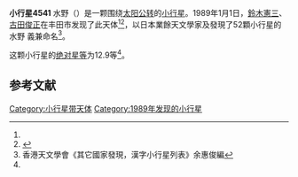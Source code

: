 {{Infobox planet
| bgcolour = #FFFFC0
| name = 4541 Mizuno  水野
| symbol = 
| image = 
| caption = 
| discovery = yes
| discovery_ref = 
| discoverer = [[鈴木憲三|鈴木憲三]]、[[古田俊正|古田俊正]]
| discovery_site = [[丰田市|丰田市]] 
| discovered = 1989年1月1日
| designations = yes
| mp_name = 
| named_after = 
| alt_names = 1989 AF/ 1951 WX1 / 1962 XD1 / 1986 GF1
| mp_category = [[主带小行星|主带小行星]]
| orbit_ref = <ref name="a">[http://ssd.jpl.nasa.gov/sbdb.cgi?sstr=4541 4541 Mizuno] {{Wayback|url=http://ssd.jpl.nasa.gov/sbdb.cgi?sstr=4541 |date=20210806122012 }}，小行星數據庫瀏覽器（JPL Small-Body Database Browser）－[[美国国家航空航天局|美国国家航空航天局]]喷气推进实验室</ref>
| epoch = 2456400.5 (2013年4月18日更新)
| aphelion = {{convert|2.4251508|AU|km|3|abbr=on|lk=out}}
| perihelion = {{convert|2.3323482|AU|km|3|abbr=on}}
| semimajor = {{convert|2.3787495|AU|km|3|abbr=on}}
| eccentricity = 0.0195066
| period = 1340.051508 [[日|日]]<br />3.67[[儒略年|儒略年]]
| avg_speed = 
| inclination = 4.78278
| asc_node = 66.02599
| mean_anomaly = 
| arg_peri = 25.73346
| satellites = 
| physical_characteristics = yes
| dimensions = 
| mass = 
| density = 
| surface_grav = 
| escape_velocity = 
| sidereal_day = 
| axial_tilt = 
| pole_ecliptic_lat = 
| pole_ecliptic_lon = 
| albedo = 
| temperatures= 
| temp_name1 = 
| mean_temp_1 = 
| max_temp_1 = 
| temp_name2 = 
| max_temp_2 = 
| spectral_type = 
| abs_magnitude = 12.9
}}

'''小行星4541'''  水野（{{lang-en|4541 Mizuno}}）是一颗围绕[[太阳|太阳]][[公转|公转]]的[[小行星|小行星]]。1989年1月1日，[[鈴木憲三|鈴木憲三]]、[[古田俊正|古田俊正]]在丰田市发现了此天体<ref name="a" /><ref>{{cite news|title=小行星列表|url=http://cfa-www.harvard.edu/iau/lists/NumberedMPs.txt|accessdate=2013-07-08|newspaper=哈佛大学|archive-date=2008-05-17|archive-url=https://web.archive.org/web/20080517010638/http://cfa-www.harvard.edu/iau/lists/NumberedMPs.txt|dead-url=no}}</ref>，以日本業餘天文學家及發現了52顆小行星的水野 義兼命名<ref>香港天文學會《其它國家發現，漢字小行星列表》余惠俊編</ref>。


这颗小行星的[[绝对星等|绝对星等]]为12.9等<ref name="a" />。

==参考文献==
{{reflist}}
{{Minor Planet Number|[[小行星4540|小行星4540]]|[[小行星4542|小行星4542]]}}

{{小天体}}

[[Category:小行星带天体|Category:小行星带天体]]
[[Category:1989年发现的小行星|Category:1989年发现的小行星]]

{{asteroid-stub}}